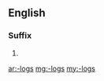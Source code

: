 {{also|logs|løgs|lögs|-logs}}
==English==

===Suffix===
{{head|en|plural}}

# {{plural of|-log|lang=en}}

[[ar:-logs]]
[[mg:-logs]]
[[my:-logs]]